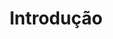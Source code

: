 ---
title: "Introdução"
description: "Introdução a Api Weather desenvolvida com micro serviços."
---